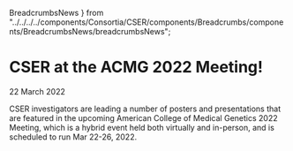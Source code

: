   BreadcrumbsNews
} from "../../../../components/Consortia/CSER/components/Breadcrumbs/components/BreadcrumbsNews/breadcrumbsNews";

<BreadcrumbsNews />

# CSER at the ACMG 2022 Meeting!

<Subheader>22 March 2022</Subheader>

CSER investigators are leading a number of posters and presentations that are featured in the upcoming American College of Medical Genetics 2022 Meeting, which is a hybrid event held both virtually and in-person, and is scheduled to run Mar 22-26, 2022.
